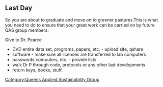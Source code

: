 {{QASpage}}
[[Category:Queens Applied Sustainability Group]]
==Last Day==
So you are about to graduate and move on to greener pastures.This is what you need to do to ensure that your great work can be carried on by future QAS group members:

Give to Dr. Pearce
* DVD entire data set, programs, papers, etc. - upload site, qshare
* software - make sure all licenses are transferred to lab computers
* passwords computers, etc. - provide lists
* walk Dr P through code, protocols or any other last developments
* return keys, books, stuff.